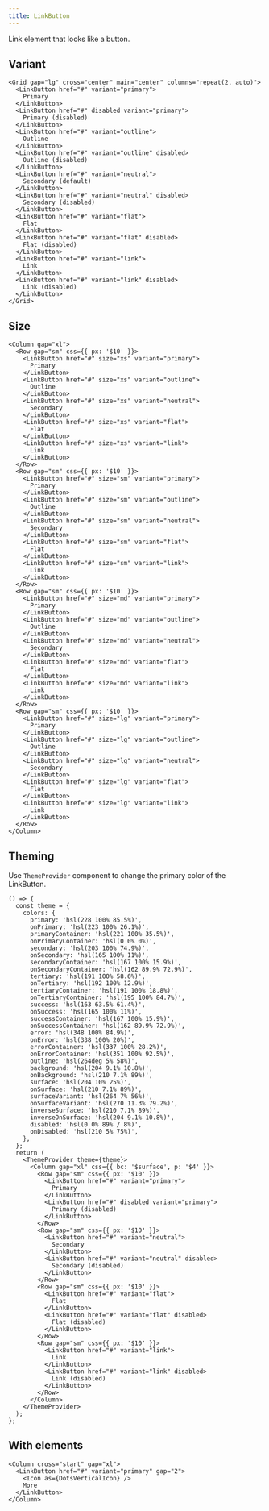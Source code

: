 ```yaml
---
title: LinkButton
---
```


Link element that looks like a button.

## Variant

```tsx preview
<Grid gap="lg" cross="center" main="center" columns="repeat(2, auto)">
  <LinkButton href="#" variant="primary">
    Primary
  </LinkButton>
  <LinkButton href="#" disabled variant="primary">
    Primary (disabled)
  </LinkButton>
  <LinkButton href="#" variant="outline">
    Outline
  </LinkButton>
  <LinkButton href="#" variant="outline" disabled>
    Outline (disabled)
  </LinkButton>
  <LinkButton href="#" variant="neutral">
    Secondary (default)
  </LinkButton>
  <LinkButton href="#" variant="neutral" disabled>
    Secondary (disabled)
  </LinkButton>
  <LinkButton href="#" variant="flat">
    Flat
  </LinkButton>
  <LinkButton href="#" variant="flat" disabled>
    Flat (disabled)
  </LinkButton>
  <LinkButton href="#" variant="link">
    Link
  </LinkButton>
  <LinkButton href="#" variant="link" disabled>
    Link (disabled)
  </LinkButton>
</Grid>
```

## Size

```tsx preview
<Column gap="xl">
  <Row gap="sm" css={{ px: '$10' }}>
    <LinkButton href="#" size="xs" variant="primary">
      Primary
    </LinkButton>
    <LinkButton href="#" size="xs" variant="outline">
      Outline
    </LinkButton>
    <LinkButton href="#" size="xs" variant="neutral">
      Secondary
    </LinkButton>
    <LinkButton href="#" size="xs" variant="flat">
      Flat
    </LinkButton>
    <LinkButton href="#" size="xs" variant="link">
      Link
    </LinkButton>
  </Row>
  <Row gap="sm" css={{ px: '$10' }}>
    <LinkButton href="#" size="sm" variant="primary">
      Primary
    </LinkButton>
    <LinkButton href="#" size="sm" variant="outline">
      Outline
    </LinkButton>
    <LinkButton href="#" size="sm" variant="neutral">
      Secondary
    </LinkButton>
    <LinkButton href="#" size="sm" variant="flat">
      Flat
    </LinkButton>
    <LinkButton href="#" size="sm" variant="link">
      Link
    </LinkButton>
  </Row>
  <Row gap="sm" css={{ px: '$10' }}>
    <LinkButton href="#" size="md" variant="primary">
      Primary
    </LinkButton>
    <LinkButton href="#" size="md" variant="outline">
      Outline
    </LinkButton>
    <LinkButton href="#" size="md" variant="neutral">
      Secondary
    </LinkButton>
    <LinkButton href="#" size="md" variant="flat">
      Flat
    </LinkButton>
    <LinkButton href="#" size="md" variant="link">
      Link
    </LinkButton>
  </Row>
  <Row gap="sm" css={{ px: '$10' }}>
    <LinkButton href="#" size="lg" variant="primary">
      Primary
    </LinkButton>
    <LinkButton href="#" size="lg" variant="outline">
      Outline
    </LinkButton>
    <LinkButton href="#" size="lg" variant="neutral">
      Secondary
    </LinkButton>
    <LinkButton href="#" size="lg" variant="flat">
      Flat
    </LinkButton>
    <LinkButton href="#" size="lg" variant="link">
      Link
    </LinkButton>
  </Row>
</Column>
```

## Theming

Use `ThemeProvider` component to change the primary color of the LinkButton.

```tsx preview
() => {
  const theme = {
    colors: {
      primary: 'hsl(228 100% 85.5%)',
      onPrimary: 'hsl(223 100% 26.1%)',
      primaryContainer: 'hsl(221 100% 35.5%)',
      onPrimaryContainer: 'hsl(0 0% 0%)',
      secondary: 'hsl(203 100% 74.9%)',
      onSecondary: 'hsl(165 100% 11%)',
      secondaryContainer: 'hsl(167 100% 15.9%)',
      onSecondaryContainer: 'hsl(162 89.9% 72.9%)',
      tertiary: 'hsl(191 100% 58.6%)',
      onTertiary: 'hsl(192 100% 12.9%)',
      tertiaryContainer: 'hsl(191 100% 18.8%)',
      onTertiaryContainer: 'hsl(195 100% 84.7%)',
      success: 'hsl(163 63.5% 61.4%)',
      onSuccess: 'hsl(165 100% 11%)',
      successContainer: 'hsl(167 100% 15.9%)',
      onSuccessContainer: 'hsl(162 89.9% 72.9%)',
      error: 'hsl(348 100% 84.9%)',
      onError: 'hsl(338 100% 20%)',
      errorContainer: 'hsl(337 100% 28.2%)',
      onErrorContainer: 'hsl(351 100% 92.5%)',
      outline: 'hsl(264deg 5% 58%)',
      background: 'hsl(204 9.1% 10.8%)',
      onBackground: 'hsl(210 7.1% 89%)',
      surface: 'hsl(204 10% 25%)',
      onSurface: 'hsl(210 7.1% 89%)',
      surfaceVariant: 'hsl(264 7% 56%)',
      onSurfaceVariant: 'hsl(270 11.3% 79.2%)',
      inverseSurface: 'hsl(210 7.1% 89%)',
      inverseOnSurface: 'hsl(204 9.1% 10.8%)',
      disabled: 'hsl(0 0% 89% / 8%)',
      onDisabled: 'hsl(210 5% 75%)',
    },
  };
  return (
    <ThemeProvider theme={theme}>
      <Column gap="xl" css={{ bc: '$surface', p: '$4' }}>
        <Row gap="sm" css={{ px: '$10' }}>
          <LinkButton href="#" variant="primary">
            Primary
          </LinkButton>
          <LinkButton href="#" disabled variant="primary">
            Primary (disabled)
          </LinkButton>
        </Row>
        <Row gap="sm" css={{ px: '$10' }}>
          <LinkButton href="#" variant="neutral">
            Secondary
          </LinkButton>
          <LinkButton href="#" variant="neutral" disabled>
            Secondary (disabled)
          </LinkButton>
        </Row>
        <Row gap="sm" css={{ px: '$10' }}>
          <LinkButton href="#" variant="flat">
            Flat
          </LinkButton>
          <LinkButton href="#" variant="flat" disabled>
            Flat (disabled)
          </LinkButton>
        </Row>
        <Row gap="sm" css={{ px: '$10' }}>
          <LinkButton href="#" variant="link">
            Link
          </LinkButton>
          <LinkButton href="#" variant="link" disabled>
            Link (disabled)
          </LinkButton>
        </Row>
      </Column>
    </ThemeProvider>
  );
};
```

## With elements

```tsx preview
<Column cross="start" gap="xl">
  <LinkButton href="#" variant="primary" gap="2">
    <Icon as={DotsVerticalIcon} />
    More
  </LinkButton>
</Column>
```
